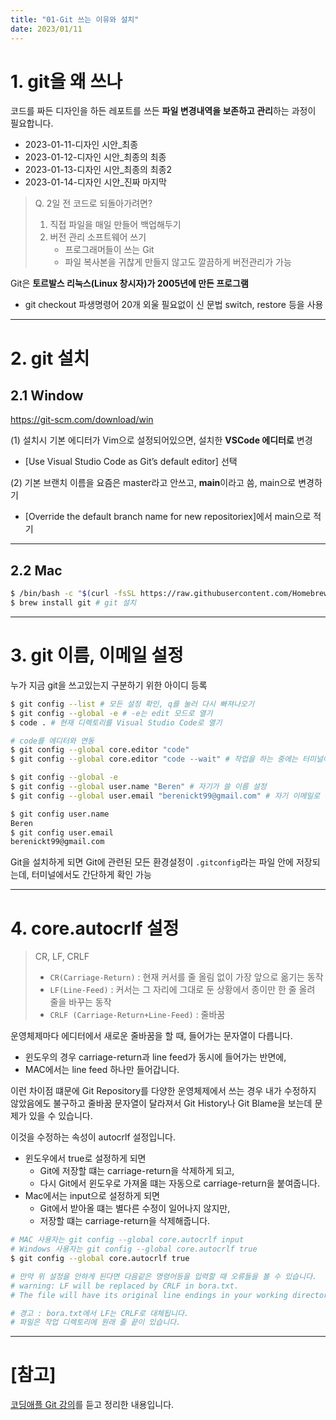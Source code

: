 ```yaml
---
title: "01-Git 쓰는 이유와 설치"
date: 2023/01/11
---
```


# 1. git을 왜 쓰나

코드를 짜든 디자인을 하든 레포트를 쓰든 **파일 변경내역을 보존하고 관리**하는 과정이 필요합니다. 

* 2023-01-11-디자인 시안_최종
* 2023-01-12-디자인 시안_최종의 최종
* 2023-01-13-디자인 시안_최종의 최종2
* 2023-01-14-디자인 시안_진짜 마지막

> Q. 2일 전 코드로 되돌아가려면?
>
> 1. 직접 파일을 매일 만들어 백업해두기
> 2. 버전 관리 소프트웨어 쓰기
>    - 프로그래머들이 쓰는 Git
>    - 파일 복사본을 귀찮게 만들지 않고도 깔끔하게 버전관리가 가능

Git은 **토르발스 리눅스(Linux 창시자)가 2005년에 만든 프로그램**

* git checkout 파생명령어 20개 외울 필요없이 신 문법 switch, restore 등을 사용

------

# 2. git 설치

## 2.1 Window

https://git-scm.com/download/win

(1) 설치시 기본 에디터가 Vim으로 설정되어있으면, 설치한 **VSCode 에디터로**  변경

* [Use Visual Studio Code as Git’s default editor] 선택

(2) 기본 브랜치 이름을 요즘은 master라고 안쓰고, **main**이라고 씀, main으로 변경하기

* [Override the default branch name for new repositoriex]에서 main으로 적기

------

## 2.2 Mac

```bash
$ /bin/bash -c "$(curl -fsSL https://raw.githubusercontent.com/Homebrew/install/HEAD/install.sh)"
$ brew install git # git 설치
```

------

# 3. git 이름, 이메일 설정

누가 지금 git을 쓰고있는지 구분하기 위한 아이디 등록

```sh
$ git config --list # 모든 설정 확인, q를 눌러 다시 빠져나오기
$ git config --global -e # -e는 edit 모드로 열기
$ code . # 현재 디렉토리를 Visual Studio Code로 열기

# code를 에디터와 연동
$ git config --global core.editor "code"
$ git config --global core.editor "code --wait" # 작업을 하는 중에는 터미널이 대기 상태로

$ git config --global -e
$ git config --global user.name "Beren" # 자기가 쓸 이름 설정
$ git config --global user.email "berenickt99@gmail.com" # 자기 이메일로 설정

$ git config user.name
Beren
$ git config user.email
berenickt99@gmail.com
```

Git을 설치하게 되면 Git에 관련된 모든 환경설정이 `.gitconfig`라는 파일 안에 저장되는데, 
터미널에서도 간단하게 확인 가능

------

# 4. core.autocrlf 설정

> CR, LF, CRLF
>
> * `CR(Carriage-Return)` : 현재 커서를 줄 올림 없이 가장 앞으로 옮기는 동작
> * `LF(Line-Feed)` : 커서는 그 자리에 그대로 둔 상황에서 종이만 한 줄 올려 줄을 바꾸는 동작
> * `CRLF (Carriage-Return+Line-Feed)` : 줄바꿈

운영체제마다 에디터에서 새로운 줄바꿈을 할 때, 들어가는 문자열이 다릅니다. 

* 윈도우의 경우 carriage-return과 line feed가 동시에 들어가는 반면에, 
* MAC에서는 line feed 하나만 들어갑니다. 

이런 차이점 떄문에 Git Repository를 다양한 운영체제에서 쓰는 경우 내가 수정하지 않았음에도 불구하고 
줄바꿈 문자열이 달라져서 Git History나 Git Blame을 보는데 문제가 있을 수 있습니다. 

이것을 수정하는 속성이 autocrlf 설정입니다.

* 윈도우에서 true로 설정하게 되면 
  * Git에 저장할 떄는 carriage-return을 삭제하게 되고, 
  * 다시 Git에서 윈도우로 가져올 떄는 자동으로 carriage-return을 붙여줍니다. 
* Mac에서는 input으로 설정하게 되면
  * Git에서 받아올 떄는 별다른 수정이 일어나지 않지만,
  * 저장할 떄는 carriage-return을 삭제해줍니다.

```sh
# MAC 사용자는 git config --global core.autocrlf input
# Windows 사용자는 git config --global core.autocrlf true
$ git config --global core.autocrlf true

# 만약 위 설정을 안하게 된다면 다음같은 명령어등을 입력할 때 오류들을 볼 수 있습니다.
# warning: LF will be replaced by CRLF in bora.txt.
# The file will have its original line endings in your working directory

# 경고 : bora.txt에서 LF는 CRLF로 대체됩니다.
# 파일은 작업 디렉토리에 원래 줄 끝이 있습니다.
```

------

# [참고]

[코딩애플 Git 강의](https://codingapple.com/course/git-and-github/)를 듣고 정리한 내용입니다.
